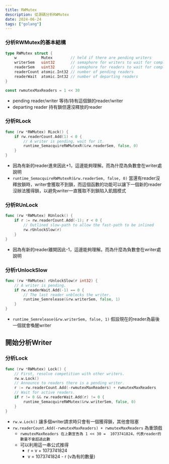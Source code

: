 ```yaml
---
title: RWMutex
description: 從源碼分析RWMutex
date: 2024-06-24
tags: ["golang"]
---
```


### 分析RWMutex的基本結構

```go
type RWMutex struct {
	w           Mutex        // held if there are pending writers
	writerSem   uint32       // semaphore for writers to wait for completing readers
	readerSem   uint32       // semaphore for readers to wait for completing writers
	readerCount atomic.Int32 // number of pending readers
	readerWait  atomic.Int32 // number of departing readers
}

const rwmutexMaxReaders = 1 << 30

```

- pending reader/writer 等待/持有這個鎖的reader/writer
- departing reader 持有鎖但還沒釋放的reader

### 分析RLock

```go
func (rw *RWMutex) RLock() {
	if rw.readerCount.Add(1) < 0 {
		// A writer is pending, wait for it.
		runtime_SemacquireRWMutexR(&rw.readerSem, false, 0)
	}
}
```

- 因為有新的reader進來因此+1，這邊能夠理解。而為什麼為負數會在writer處說明
- `runtime_SemacquireRWMutexR(&rw.readerSem, false, 0)` 當還有reader沒釋放鎖時，writer會獲取不到鎖，而這個函數的功能可以讓下一個新的reader沒辦法獲得鎖，以避免writer一直獲取不到鎖陷入飢餓模式

### 分析RUnLock

```go
func (rw *RWMutex) RUnlock() {
	if r := rw.readerCount.Add(-1); r < 0 {
		// Outlined slow-path to allow the fast-path to be inlined
		rw.rUnlockSlow(r)
	}
}
```
- 因為有新的reader離開因此-1，這邊能夠理解。而為什麼為負數會在writer處說明

### 分析rUnlockSlow

```go
func (rw *RWMutex) rUnlockSlow(r int32) {
	// A writer is pending.
	if rw.readerWait.Add(-1) == 0 {
		// The last reader unblocks the writer.
		runtime_Semrelease(&rw.writerSem, false, 1)
	}
}
```

- `runtime_Semrelease(&rw.writerSem, false, 1)` 假設現在的reader為最後一個就會喚醒writer

## 開始分析Writer

### 分析Lock

```go
func (rw *RWMutex) Lock() {
	// First, resolve competition with other writers.
	rw.w.Lock()
	// Announce to readers there is a pending writer.
	r := rw.readerCount.Add(-rwmutexMaxReaders) + rwmutexMaxReaders
	// Wait for active readers.
	if r != 0 && rw.readerWait.Add(r) != 0 {
		runtime_SemacquireRWMutex(&rw.writerSem, false, 0)
	}
}

```
- `rw.w.Lock()` 讓多個writer請求時只會有一個獲得鎖，其他會阻塞
- `rw.readerCount.Add(-rwmutexMaxReaders) + rwmutexMaxReaders` 為重頭戲
  - `rwmutexMaxReaders 在上數宣吿為 1 << 30 =  1073741824，代表reader的數量不會超過此數 `
  - 可以利用這一串公式推得
    - r = v + 1073741824
    - v = 1073741824 - r (v為有的數量)